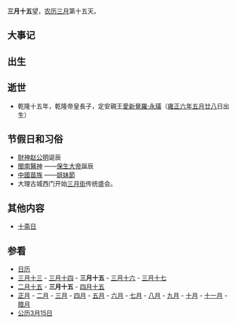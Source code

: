 {{Lunar03Calendar}}
'''三月十五'''望，[[农历|农历]][[三月_(农历)|三月]]第十五天。

== 大事记 ==

== 出生 ==
== 逝世 ==
*乾隆十五年，乾隆帝皇長子，定安親王[[愛新覺羅·永璜|愛新覺羅·永璜]]（[[1728年|雍正六年]][[五月廿八|五月廿八]]日出生）

== 节假日和习俗 ==
* [[財神|財神]][[赵公明|赵公明]]诞辰
* [[閩南|閩南]][[醫神|醫神]] ——[[保生大帝|保生大帝]]誕辰
* [[中華人民共和國|中國]][[苗族|苗族]] ——[[姐妹節|姐妹節]]
*大理古城西门开始[[三月街|三月街]]传统盛会。

== 其他内容 ==
*[[十斋日|十斋日]]

== 参看 ==
*[[历史上的今天|日历]]
*[[三月十三|三月十三]] - [[三月十四|三月十四]] - '''三月十五''' - [[三月十六|三月十六]] - [[三月十七|三月十七]] 
*[[二月十五|二月十五]] - '''三月十五''' - [[四月十五|四月十五]]
*[[正月|正月]] - [[二月_(农历)|二月]] - [[三月_(农历)|三月]] - [[四月_(农历)|四月]] - [[五月_(农历)|五月]] - [[六月_(农历)|六月]] - [[七月_(农历)|七月]] - [[八月_(农历)|八月]] - [[九月_(农历)|九月]] - [[十月_(农历)|十月]] - [[十一月_(农历)|十一月]] - [[腊月|腊月]]
*[[公历|公历]][[3月15日|3月15日]]